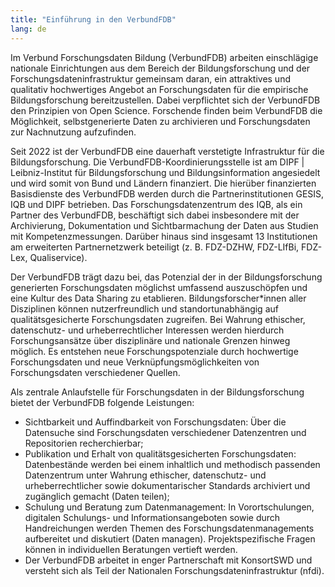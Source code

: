 ---
title: "Einführung in den VerbundFDB"
lang: de
---

Im Verbund Forschungsdaten Bildung (VerbundFDB) arbeiten einschlägige nationale Einrichtungen aus dem Bereich der Bildungsforschung und der Forschungsdateninfrastruktur gemeinsam daran, ein attraktives und qualitativ hochwertiges Angebot an Forschungsdaten für die empirische Bildungsforschung bereitzustellen. Dabei verpflichtet sich der VerbundFDB den Prinzipien von Open Science. Forschende finden beim VerbundFDB die Möglichkeit, selbstgenerierte Daten zu archivieren und Forschungsdaten zur Nachnutzung aufzufinden.

Seit 2022 ist der VerbundFDB eine dauerhaft verstetigte Infrastruktur für die Bildungsforschung. Die VerbundFDB-Koordinierungsstelle ist am DIPF | Leibniz-Institut für Bildungsforschung und Bildungsinformation angesiedelt und wird somit von Bund und Ländern finanziert. Die hierüber finanzierten Basisdienste des VerbundFDB werden durch die Partnerinstitutionen GESIS, IQB und DIPF betrieben. Das Forschungsdatenzentrum des IQB, als ein Partner des VerbundFDB, beschäftigt sich dabei insbesondere mit der Archivierung, Dokumentation und Sichtbarmachung der Daten aus Studien mit Kompetenzmessungen. Darüber hinaus sind insgesamt 13 Institutionen am erweiterten Partnernetzwerk beteiligt (z. B. FDZ-DZHW, FDZ-LIfBi, FDZ-Lex, Qualiservice).

Der VerbundFDB trägt dazu bei, das Potenzial der in der Bildungsforschung generierten Forschungsdaten möglichst umfassend auszuschöpfen und eine Kultur des Data Sharing zu etablieren. Bildungsforscher*innen aller Disziplinen können nutzerfreundlich und standortunabhängig auf qualitätsgesicherte Forschungsdaten zugreifen. Bei Wahrung ethischer, datenschutz- und urheberrechtlicher Interessen werden hierdurch Forschungsansätze über disziplinäre und nationale Grenzen hinweg möglich. Es entstehen neue Forschungspotenziale durch hochwertige Forschungsdaten und neue Verknüpfungsmöglichkeiten von Forschungsdaten verschiedener Quellen.

Als zentrale Anlaufstelle für Forschungsdaten in der Bildungsforschung bietet der VerbundFDB folgende Leistungen:

* Sichtbarkeit und Auffindbarkeit von Forschungsdaten: Über die Datensuche sind Forschungsdaten verschiedener Datenzentren und Repositorien recherchierbar;
* Publikation und Erhalt von qualitätsgesicherten Forschungsdaten: Datenbestände werden bei einem inhaltlich und methodisch passenden Datenzentrum unter Wahrung ethischer, datenschutz- und urheberrechtlicher sowie dokumentarischer Standards archiviert und zugänglich gemacht (Daten teilen);
* Schulung und Beratung zum Datenmanagement: In Vorortschulungen, digitalen Schulungs- und Informationsangeboten sowie durch Handreichungen werden Themen des Forschungsdatenmanagements aufbereitet und diskutiert (Daten managen). Projektspezifische Fragen können in individuellen Beratungen vertieft werden.
* Der VerbundFDB arbeitet in enger Partnerschaft mit KonsortSWD und versteht sich als Teil der Nationalen Forschungsdateninfrastruktur (nfdi).
